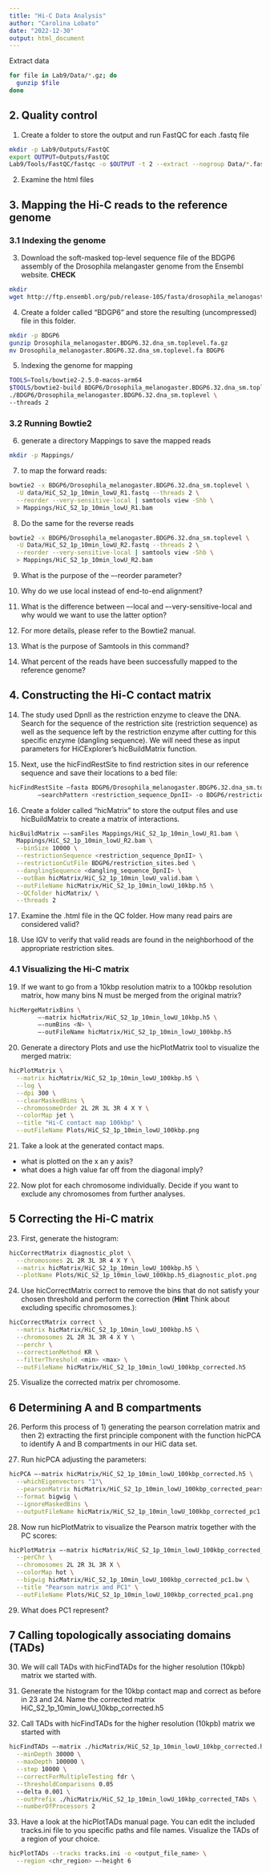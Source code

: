 ```yaml
---
title: "Hi-C Data Analysis"
author: "Carolina Lobato"
date: "2022-12-30"
output: html_document
---
```


Extract data
```bash
for file in Lab9/Data/*.gz; do
  gunzip $file
done
```

## 2. Quality control

1. Create a folder to store the output and run FastQC for each .fastq file
```bash
mkdir -p Lab9/Outputs/FastQC
export OUTPUT=Outputs/FastQC
Lab9/Tools/FastQC/fastqc -o $OUTPUT -t 2 --extract --nogroup Data/*.fastq
```

2. Examine the html files


## 3. Mapping the Hi-C reads to the reference genome

### 3.1 Indexing the genome

3. Download the soft-masked top-level sequence file of the BDGP6 assembly of the Drosophila melangaster genome from the Ensembl website. **CHECK**
```bash
mkdir 
wget http://ftp.ensembl.org/pub/release-105/fasta/drosophila_melanogaster/dna/Drosophila_melanogaster.BDGP6.32.dna_sm.toplevel.fa.gz
```

4. Create a folder called “BDGP6” and store the resulting (uncompressed) file in this folder.
```bash
mkdir -p BDGP6
gunzip Drosophila_melanogaster.BDGP6.32.dna_sm.toplevel.fa.gz
mv Drosophila_melanogaster.BDGP6.32.dna_sm.toplevel.fa BDGP6
```

5. Indexing the genome for mapping

```bash
TOOLS=Tools/bowtie2-2.5.0-macos-arm64
$TOOLS/bowtie2-build BDGP6/Drosophila_melanogaster.BDGP6.32.dna_sm.toplevel.fa \
./BDGP6/Drosophila_melanogaster.BDGP6.32.dna_sm.toplevel \
--threads 2
```

### 3.2 Running Bowtie2

6. generate a directory Mappings to save the mapped reads
```bash
mkdir -p Mappings/
```

7. to map the forward reads:
```bash
bowtie2 -x BDGP6/Drosophila_melanogaster.BDGP6.32.dna_sm.toplevel \
  -U data/HiC_S2_1p_10min_lowU_R1.fastq --threads 2 \
  --reorder --very-sensitive-local | samtools view -Shb \
  > Mappings/HiC_S2_1p_10min_lowU_R1.bam
```

8. Do the same for the reverse reads
```bash
bowtie2 -x BDGP6/Drosophila_melanogaster.BDGP6.32.dna_sm.toplevel \
  -U Data/HiC_S2_1p_10min_lowU_R2.fastq --threads 2 \
  --reorder --very-sensitive-local | samtools view -Shb \
  > Mappings/HiC_S2_1p_10min_lowU_R2.bam
```

9. What is the purpose of the –-reorder parameter?

10. Why do we use local instead of end-to-end alignment?

11. What is the difference between –-local and –-very-sensitive-local and why would we want to use the latter option?

12. For more details, please refer to the Bowtie2 manual.

13. What is the purpose of Samtools in this command?

14. What percent of the reads have been successfully mapped to the reference genome?


## 4. Constructing the Hi-C contact matrix

14. The study used DpnII as the restriction enzyme to cleave the DNA. Search for the sequence of the restriction site (restriction sequence) as well as the sequence left by the restriction enzyme after cutting for this specific enzyme (dangling sequence). We will need these as input parameters for HiCExplorer’s hicBuildMatrix function.

15. Next, use the hicFindRestSite to find restriction sites in our reference sequence and save their locations to a bed file:
```bash
hicFindRestSite –fasta BDGP6/Drosophila_melanogaster.BDGP6.32.dna_sm.toplevel.fa \
        –searchPattern <restriction_sequence_DpnII> -o BDGP6/restriction_sites.bed
```

16. Create a folder called “hicMatrix” to store the output files and use hicBuildMatrix to create a matrix of interactions.

```bash
hicBuildMatrix –-samFiles Mappings/HiC_S2_1p_10min_lowU_R1.bam \
  Mappings/HiC_S2_1p_10min_lowU_R2.bam \
  --binSize 10000 \
  --restrictionSequence <restriction_sequence_DpnII> \
  --restrictionCutFile BDGP6/restriction_sites.bed \
  --danglingSequence <dangling_sequence_DpnII> \
  --outBam hicMatrix/HiC_S2_1p_10min_lowU_valid.bam \
  --outFileName hicMatrix/HiC_S2_1p_10min_lowU_10kbp.h5 \
  --QCfolder hicMatrix/ \
  --threads 2
```

17. Examine the .html file in the QC folder. How many read pairs are considered valid?

18. Use IGV to verify that valid reads are found in the neighborhood of the appropriate restriction sites.


### 4.1 Visualizing the Hi-C matrix

19. If we want to go from a 10kbp resolution matrix to a 100kbp resolution matrix, how many bins N must be merged from the original matrix?

```bash
hicMergeMatrixBins \
        –-matrix hicMatrix/HiC_S2_1p_10min_lowU_10kbp.h5 \
        –-numBins <N> \
        –-outFileName hicMatrix/HiC_S2_1p_10min_lowU_100kbp.h5
```

20. Generate a directory Plots and use the hicPlotMatrix tool to visualize the merged matrix:
```bash
hicPlotMatrix \
  --matrix hicMatrix/HiC_S2_1p_10min_lowU_100kbp.h5 \
  --log \
  --dpi 300 \
  --clearMaskedBins \
  --chromosomeOrder 2L 2R 3L 3R 4 X Y \
  --colorMap jet \
  --title "Hi-C contact map 100kbp" \
  --outFileName Plots/HiC_S2_1p_10min_lowU_100kbp.png
```

21. Take a look at the generated contact maps.
- what is plotted on the x an y axis?
- what does a high value far off from the diagonal imply?

22. Now plot for each chromosome individually. Decide if you want to exclude any chromosomes from further analyses.


## 5 Correcting the Hi-C matrix

23. First, generate the histogram:
```bash
hicCorrectMatrix diagnostic_plot \
  --chromosomes 2L 2R 3L 3R 4 X Y \
  --matrix hicMatrix/HiC_S2_1p_10min_lowU_100kbp.h5 \
  --plotName Plots/HiC_S2_1p_10min_lowU_100kbp.h5_diagnostic_plot.png
```

24. Use hicCorrectMatrix correct to remove the bins that do not satisfy your chosen threshold and perform the correction (**Hint** Think about excluding specific chromosomes.):
```bash
hicCorrectMatrix correct \
  --matrix hicMatrix/HiC_S2_1p_10min_lowU_100kbp.h5 \
  --chromosomes 2L 2R 3L 3R 4 X Y \
  --perchr \
  --correctionMethod KR \
  --filterThreshold <min> <max> \
  --outFileName hicMatrix/HiC_S2_1p_10min_lowU_100kbp_corrected.h5
```

25. Visualize the corrected matrix per chromosome.

## 6 Determining A and B compartments

26. Perform this process of 1) generating the pearson correlation matrix and then 2) extracting the first principle component with the function hicPCA to identify A and B compartments in our HiC data set.

27. Run hicPCA adjusting the parameters:
```bash
hicPCA –-matrix hicMatrix/HiC_S2_1p_10min_lowU_100kbp_corrected.h5 \
  --whichEigenvectors "1"\
  --pearsonMatrix hicMatrix/HiC_S2_1p_10min_lowU_100kbp_corrected_pearson.h5 \
  --format bigwig \
  --ignoreMaskedBins \
  --outputFileName hicMatrix/HiC_S2_1p_10min_lowU_100kbp_corrected_pc1.bw
```

28. Now run hicPlotMatrix to visualize the Pearson matrix together with the PC scores:
```bash
hicPlotMatrix –-matrix hicMatrix/HiC_S2_1p_10min_lowU_100kbp_corrected_pearson.h5 \
  --perChr \
  --chromosomes 2L 2R 3L 3R X \
  --colorMap hot \
  --bigwig hicMatrix/HiC_S2_1p_10min_lowU_100kbp_corrected_pc1.bw \
  --title "Pearson matrix and PC1" \
  --outFileName Plots/HiC_S2_1p_10min_lowU_100kbp_corrected_pca1.png
```

29. What does PC1 represent?


## 7 Calling topologically associating domains (TADs)

30. We will call TADs with hicFindTADs for the higher resolution (10kpb) matrix we started with.

31. Generate the histogram for the 10kbp contact map and correct as before in 23 and 24. Name the corrected matrix HiC_S2_1p_10min_lowU_10kbp_corrected.h5 

32. Call TADs with hicFindTADs for the higher resolution (10kpb) matrix we started with
```bash
hicFindTADs –-matrix ./hicMatrix/HiC_S2_1p_10min_lowU_10kbp_corrected.h5 \
  --minDepth 30000 \
  --maxDepth 100000 \
  --step 10000 \
  --correctForMultipleTesting fdr \
  --thresholdComparisons 0.05
  --delta 0.001 \
  --outPrefix ./hicMatrix/HiC_S2_1p_10min_lowU_10kbp_corrected_TADs \
  --numberOfProcessors 2
```

33. Have a look at the hicPlotTADs manual page. You can edit the included tracks.ini file to you specific paths and file names. Visualize the TADs of a region of your choice.
```bash
hicPlotTADs --tracks tracks.ini -o <output_file_name> \
  --region <chr_region> –-height 6
```
